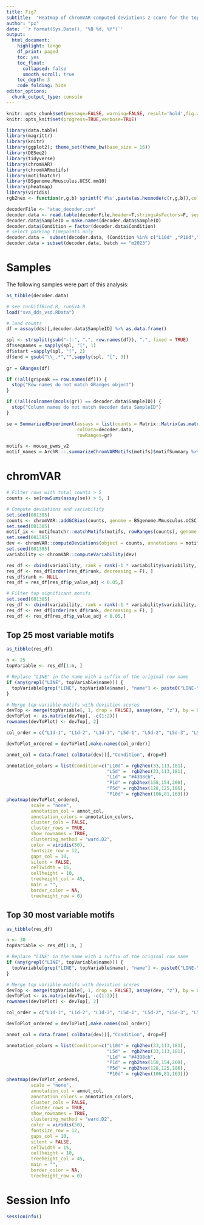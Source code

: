 ```yaml
---
title: Fig7
subtitle:  "Heatmap of chromVAR computed deviations z-score for the top 25 most variable transcription factor (TF) motifs across TCRTAG pre- and post-parking"
author: "pz"
date: '`r format(Sys.Date(), "%B %d, %Y")`'
output:
  html_document:
    highlight: tango
    df_print: paged
    toc: yes
    toc_float:
      collapsed: false
      smooth_scroll: true
    toc_depth: 3
    code_folding: hide
editor_options:
  chunk_output_type: console
---
```



```r
knitr::opts_chunk$set(message=FALSE, warning=FALSE, result='hold',fig.width=10,tidy=TRUE, cache=FALSE)
knitr::opts_knit$set(progress=TRUE,verbose=TRUE)
```

```r
library(data.table)
library(magrittr)
library(knitr)
library(ggplot2); theme_set(theme_bw(base_size = 16))
library(DESeq2)
library(tidyverse)
library(chromVAR)
library(chromVARmotifs)
library(motifmatchr)
library(BSgenome.Mmusculus.UCSC.mm10)
library(pheatmap)
library(viridis)
rgb2hex <- function(r,g,b) sprintf('#%s',paste(as.hexmode(c(r,g,b)),collapse = ''))
```



```r
decoderFile <- "atac_decoder.csv"
decoder.data <- read.table(decoderFile,header=T,stringsAsFactors=F, sep=",")
decoder.data$SampleID = make.names(decoder.data$SampleID)
decoder.data$Condition = factor(decoder.data$Condition)
# select parking timepoints only 
decoder.data =  subset(decoder.data, (Condition %in% c("L10d" ,"P10d","L1d", "P1d", "L5d", "P5d")))
decoder.data = subset(decoder.data, batch == "m2023")
```

# Samples

The following samples were part of this analysis:

```r
as_tibble(decoder.data)
```

```r
# see runDiffBind.R, runSVA.R
load("sva_dds_vsd.RData")

# load counts
df = assay(dds)[,decoder.data$SampleID] %>% as.data.frame()

spl <- strsplit(gsub("-|:", ".", row.names(df)), ".", fixed = TRUE)
df$seqnames = sapply(spl, "[", 1)
df$start =sapply(spl, "[", 2)
df$end = gsub("\\_.*","",sapply(spl, "[", 3))
  
gr = GRanges(df)

if (!all(gr$peak == row.names(df))) {
  stop("Row names do not match GRanges object")
}

if (!all(colnames(mcols(gr)) == decoder.data$SampleID)) {
  stop("Column names do not match decoder data SampleID")
}

se = SummarizedExperiment(assays = list(counts = Matrix::Matrix(as.matrix(mcols(gr)))), 
                          colData=decoder.data, 
                          rowRanges=gr)
```


```r
motifs <- mouse_pwms_v2
motif_names = ArchR:::.summarizeChromVARMotifs(motifs)$motifSummary %>% as.data.frame()
```

# chromVAR {.tabset}

```r
# Filter rows with total counts > 5
counts <- se[rowSums(assay(se)) > 5, ]

# Compute deviations and variability
set.seed(081385)
counts <- chromVAR::addGCBias(counts, genome = BSgenome.Mmusculus.UCSC.mm10)
set.seed(081385)
motif_ix <- motifmatchr::matchMotifs(motifs, rowRanges(counts), genome = BSgenome.Mmusculus.UCSC.mm10)
set.seed(081385)
dev <- chromVAR::computeDeviations(object = counts, annotations = motif_ix)
set.seed(081385)
variability <- chromVAR::computeVariability(dev)

res_df <- cbind(variability, rank = rank(-1 * variability$variability, ties.method = "random"))
res_df <- res_df[order(res_df$rank, decreasing = F), ]
res_df$rank <- NULL
res_df = res_df[res_df$p_value_adj < 0.05,]

# Filter top significant motifs
set.seed(081385)
res_df <- cbind(variability, rank = rank(-1 * variability$variability, ties.method = "random"))
res_df <- res_df[order(res_df$rank, decreasing = F), ]
res_df <- res_df[res_df$p_value_adj < 0.05,]
```

## Top 25 most variable motifs

```r
as_tibble(res_df)

n <- 25
topVariable <- res_df[1:n, ]

# Replace "LINE" in the name with a suffix of the original row name
if (any(grepl("LINE", topVariable$name))) {
  topVariable[grep("LINE", topVariable$name), "name"] <- paste0("LINE-", sapply(strsplit(gsub("_", "-", row.names(topVariable[grep("LINE", topVariable$name), ])), "-"), `[`, 4))
}

# Merge top variable motifs with deviation scores
devTop <- merge(topVariable[, 1, drop = FALSE], assay(dev, "z"), by = 0)
devToPlot <- as.matrix(devTop[, -c(1:2)])
rownames(devToPlot) <- devTop[, 2]

col_order = c("L1d-1", "L1d-2", "L1d-3", "L5d-1", "L5d-2", "L5d-3", "L5d-4", "L10d-1", "L10d-2", "L10d-3", "P1d-1", "P1d-2", "P1d-3", "P5d-1", "P5d-2", "P10d-1")

devToPlot_ordered = devToPlot[,make.names(col_order)]

annot_col = data.frame( colData(dev))[,"Condition", drop=F]

annotation_colors = list(Condition=c("L10d" = rgb2hex(33,113,181), 
                                     "L5d" =  rgb2hex(33,113,181),  
                                     "L1d" = "#4398cb",
                                     "P1d" = rgb2hex(158,154,200),
                                     "P5d" = rgb2hex(128,125,186),
                                     "P10d" = rgb2hex(106,81,163)))
pheatmap(devToPlot_ordered,
         scale = "none",
         annotation_col = annot_col,
         annotation_colors = annotation_colors,
         cluster_cols = FALSE,
         cluster_rows = TRUE,
         show_rownames = TRUE,
         clustering_method = "ward.D2",
         color = viridis(50),
         fontsize_row = 12,
         gaps_col = 10,
         silent = FALSE,
         cellwidth = 15,
         cellheight = 10,
         treeheight_col = 45,
         main = "",
         border_color = NA,
         treeheight_row = 0)
```

## Top 30 most variable motifs

```r
as_tibble(res_df)

n <- 30
topVariable <- res_df[1:n, ]

# Replace "LINE" in the name with a suffix of the original row name
if (any(grepl("LINE", topVariable$name))) {
  topVariable[grep("LINE", topVariable$name), "name"] <- paste0("LINE-", sapply(strsplit(gsub("_", "-", row.names(topVariable[grep("LINE", topVariable$name), ])), "-"), `[`, 4))
}

# Merge top variable motifs with deviation scores
devTop <- merge(topVariable[, 1, drop = FALSE], assay(dev, "z"), by = 0)
devToPlot <- as.matrix(devTop[, -c(1:2)])
rownames(devToPlot) <- devTop[, 2]

col_order = c("L1d-1", "L1d-2", "L1d-3", "L5d-1", "L5d-2", "L5d-3", "L5d-4", "L10d-1", "L10d-2", "L10d-3", "P1d-1", "P1d-2", "P1d-3", "P5d-1", "P5d-2", "P10d-1")

devToPlot_ordered = devToPlot[,make.names(col_order)]

annot_col = data.frame( colData(dev))[,"Condition", drop=F]

annotation_colors = list(Condition=c("L10d" = rgb2hex(33,113,181), 
                                     "L5d" =  rgb2hex(33,113,181),  
                                     "L1d" = "#4398cb",
                                     "P1d" = rgb2hex(158,154,200),
                                     "P5d" = rgb2hex(128,125,186),
                                     "P10d" = rgb2hex(106,81,163)))
pheatmap(devToPlot_ordered,
         scale = "none",
         annotation_col = annot_col,
         annotation_colors = annotation_colors,
         cluster_cols = FALSE,
         cluster_rows = TRUE,
         show_rownames = TRUE,
         clustering_method = "ward.D2",
         color = viridis(50),
         fontsize_row = 12,
         gaps_col = 10,
         silent = FALSE,
         cellwidth = 15,
         cellheight = 10,
         treeheight_col = 45,
         main = "",
         border_color = NA,
         treeheight_row = 0)
```

# Session Info
```r
sessionInfo()
```